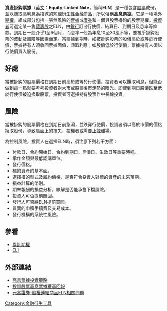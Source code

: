 '''資產掛鈎票據'''（[[英文|英文]]：'''Equity-Linked Note'''，簡稱'''ELN'''）是一種包含[[股票|股票]]成份，並以賺取高[[利息|利息]]為招徠的短線[[衍生性金融商品|衍生性金融商品]]，所以俗稱'''高息票據'''。它是一種[[場外期權|場外期權]]，組成部分包括一張無風險的[[票據|票據]]或[[債券|債券]]和一個與股票掛鈎的股票期權。[[投資者|投資者]]可選定某一隻[[藍籌股|藍籌股]]之ELN，由[[銀行|銀行]]訂出行使價、結算日、到期日及息率等條款。到期日一般介乎1至6個月，而息率一般為年息10至30厘不等，要視乎掛鈎股票的波動及風險等因素而定。當票據到期時，如被掛鈎股票的股價高於或等於行使價，票據持有人須收回票據面值，賺取利息；如股價低於行使價，票據持有人須以行使價買入股份。

== 好處 ==
當被掛鈎的股票價格在到期日前高於或等於行使價，投資者可以賺取利息，但能否做到這一點就要考考投資者對大市或股票後市走勢的眼光。即使到期日股價跌至低於行使價被迫換取股票，投資者可選擇持有股票作中長線投資。

== 風險 == 
當被掛鈎的股票價格在到期日前急瀉，並跌穿行使價，投資者須以高於市價的價格換取股份，導致賬面上的損失，投機者或需要[[止蝕|止蝕]]離場。

為控制風險，投資人在選擇ELN時，須注意下列若干方面：
*付款日、合約開始日、合約到期日、評價日、生效日等重要時程。
*承作金額與最低認購單位。
*發行價格。
*標的資產的基本面。
*選擇權的型式及履約價格，是否符合投資人對標的資產的未來預期。
*損益計算的幣別。
*期末報酬的損益分析，瞭解是否能承擔下檔風險。
*投資人可否提前贖回。
*發行人可否將ELN提前買回。
*買賣的申贖手續費及交易成本。
*發行機構的系統性風險。

== 參看 ==
* [[累計期權|累計期權]]
* [[ELI|ELI]]

== 外部連結 ==
*[https://web.archive.org/web/20090301182304/http://www.taifook.com/chi/securities/eln/eln_invest.jsp 高息票據投資策略]
*[https://web.archive.org/web/20090708214723/http://www.cashon-line.com/common/html/280302_stockA01_chi.htm 投資股票高息票據獲高回報]
*[https://web.archive.org/web/20090919054203/http://web6.masterlink.com.tw/project/structure_note/qa.htm 元富證券-股權連結商品ELN相關問題]

{{DEFAULTSORT:Equity Linked Note}}
[[Category:金融衍生工具|Category:金融衍生工具]]
